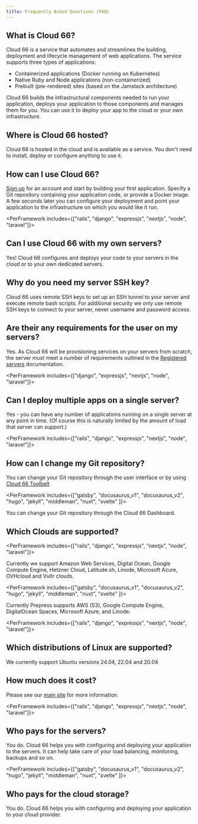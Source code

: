 ```yaml
---
title: Frequently Asked Questions (FAQ)
---
```


## What is Cloud 66?

Cloud 66 is a service that automates and streamlines the building, deployment and lifecycle management of web applications. The service supports three types of applications:

* Containerized applications (Docker running on Kubernetes)
* Native Ruby and Node applications (non-containerized)
* Prebuilt (pre-rendered) sites (based on the Jamstack architecture)

Cloud 66 builds the infrastructural components needed to run your application, deploys your application to those components and manages them for you. You can use it to deploy your app to the cloud or your own infrastructure.

## Where is Cloud 66 hosted?

Cloud 66 is hosted in the cloud and is available as a service. You don't need to install, deploy or configure anything to use it.

## How can I use Cloud 66?

[Sign up](https://app.cloud66.com/users/sign_up) for an account and start by building your first application. Specify a Git repository containing your application code, or provide a Docker image. A few seconds later you can configure your deployment and point your application to the infrastructure on which you would like it run.

<PerFramework includes={["rails", "django", "expressjs", "nextjs", "node", "laravel"]}>

## Can I use Cloud 66 with my own servers?

Yes! Cloud 66 configures and deploys your code to your servers in the cloud or to your own dedicated servers.

## Why do you need my server SSH key?

Cloud 66 uses remote SSH keys to set up an SSH tunnel to your server and execute remote bash scripts. For additional security we only use remote SSH keys to connect to your server, never username and password access.

## Are their any requirements for the user on my servers?

Yes. As Cloud 66 will be provisioning services on your servers from scratch, the server must meet a number of requirements outlined in the [Registered servers](/docs/servers/registered-servers) documentation.

</PerFramework>

<PerFramework includes={["django", "expressjs", "nextjs", "node", "laravel"]}>

## Can I deploy multiple apps on a single server?

Yes - you can have any number of applications running on a single server at any point in time. (Of course this is naturally limited by the amount of load that server can support.)

</PerFramework>

<PerFramework includes={["rails", "django", "expressjs", "nextjs", "node", "laravel"]}>

## How can I change my Git repository?

You can change your Git repository through the user interface or by using [Cloud 66 Toolbelt](/docs/toolbelt/using-cloud66-toolbelt)

</PerFramework>

<PerFramework includes={["gatsby", "docusaurus_v1", "docusaurus_v2", "hugo", "jekyll", "middleman", "nuxt", "svelte" ]}>

You can change your Git repository through the Cloud 66 Dashboard.

</PerFramework>

## Which Clouds are supported?

<PerFramework includes={["rails", "django", "expressjs", "nextjs", "node", "laravel"]}>

Currently we support Amazon Web Services, Digital Ocean, Google Compute Engine, Hetzner Cloud, Latitude.sh, Linode, Microsoft Azure, OVHcloud and Vultr clouds.

</PerFramework>

<PerFramework includes={["gatsby", "docusaurus_v1", "docusaurus_v2", "hugo", "jekyll", "middleman", "nuxt", "svelte" ]}>

Currently Prepress supports AWS (S3), Google Compute Engine, DigitalOcean Spaces, Microsoft Azure, and Linode.

</PerFramework>


<PerFramework includes={["rails", "django", "expressjs", "nextjs", "node", "laravel"]}>

## Which distributions of Linux are supported?

We currently support Ubuntu versions 24.04, 22.04 and 20.04

</PerFramework>

## How much does it cost?

Please see our [main site](https://www.cloud66.com/) for more information.

<PerFramework includes={["rails", "django", "expressjs", "nextjs", "node", "laravel"]}>

## Who pays for the servers?

You do. Cloud 66 helps you with configuring and deploying your application to the servers. It can help take care of your load balancing, monitoring, backups and so on.

</PerFramework>

<PerFramework includes={["gatsby", "docusaurus_v1", "docusaurus_v2", "hugo", "jekyll", "middleman", "nuxt", "svelte" ]}>

## Who pays for the cloud storage?

You do. Cloud 66 helps you with configuring and deploying your application to your cloud provider.

</PerFramework>

